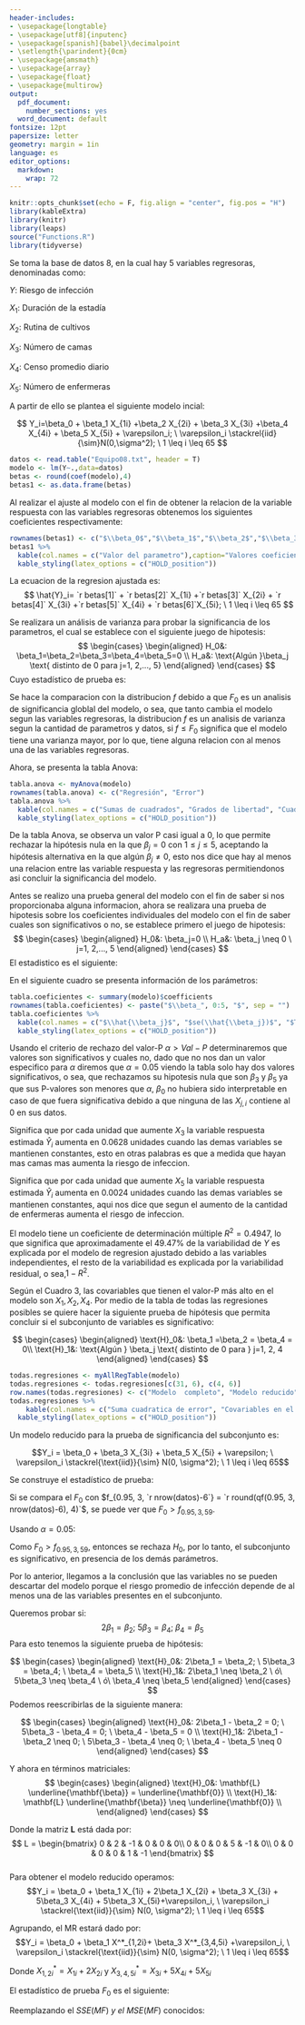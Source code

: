 ```yaml
---
header-includes:
- \usepackage{longtable}
- \usepackage[utf8]{inputenc}
- \usepackage[spanish]{babel}\decimalpoint
- \setlength{\parindent}{0cm}
- \usepackage{amsmath}
- \usepackage{array}
- \usepackage{float}
- \usepackage{multirow}
output:
  pdf_document:
    number_sections: yes
  word_document: default
fontsize: 12pt
papersize: letter
geometry: margin = 1in
language: es
editor_options:
  markdown:
    wrap: 72
---
```


```r
knitr::opts_chunk$set(echo = F, fig.align = "center", fig.pos = "H")
library(kableExtra)
library(knitr)
library(leaps)
source("Functions.R")
library(tidyverse)
```

```{=tex}
\input{titlepage}
\thispagestyle{empty}
\tableofcontents
\newpage
\thispagestyle{empty}
\listoffigures
\listoftables
\newpage
```

```{=tex}
\pagestyle{myheadings}
\setcounter{page}{3}
```
\section{Pregunta 1}
Se toma la base de datos 8, en la cual hay 5 variables regresoras, denominadas como:

$Y$: Riesgo de infección 

$X_1$: Duración de la estadía

$X_2$: Rutina de cultivos

$X_3$: Número de camas

$X_4$: Censo promedio diario

$X_5$: Número de enfermeras

A partir de ello se plantea el siguiente modelo incial:

$$
Y_i=\beta_0 + \beta_1 X_{1i} +\beta_2 X_{2i} + \beta_3 X_{3i} +\beta_4 X_{4i} + \beta_5 X_{5i} + \varepsilon_i; \ \varepsilon_i 
\stackrel{iid}{\sim}N(0,\sigma^2); \ 1 \leq i \leq 65
$$
```r
datos <- read.table("Equipo08.txt", header = T)
modelo <- lm(Y~.,data=datos)
betas <- round(coef(modelo),4)
betas1 <- as.data.frame(betas)
```

\subsection{Modelo de regresion}

Al realizar el ajuste al modelo con el fin de obtener la relacion de la variable respuesta con las variables regresoras obtenemos los siguientes coeficientes respectivamente:

```r
rownames(betas1) <- c("$\\beta_0$","$\\beta_1$","$\\beta_2$","$\\beta_3$","$\\beta_4$","$\\beta_5$")
betas1 %>% 
  kable(col.names = c("Valor del parametro"),caption="Valores coeficientes", escape = F, booktab = T, align = "c", row.names = T) %>% 
  kable_styling(latex_options = c("HOLD_position"))
```
La ecuacion de la regresion ajustada es:
$$
\hat{Y}_i=  `r betas[1]` + `r betas[2]` X_{1i} +`r betas[3]` X_{2i} + `r betas[4]` X_{3i} +`r betas[5]` X_{4i} + `r betas[6]`X_{5i}; \ 1 \leq i \leq 65 
$$
\subsection{Significancia de la regresión}
Se realizara un análisis de varianza para probar la significancia de los parametros, el cual se establece con el siguiente juego de hipotesis:
$$
\begin{cases}
  \begin{aligned}
    H_0&: \beta_1=\beta_2=\beta_3=\beta_4=\beta_5=0 \\
    H_a&: \text{Algún }\beta_j \text{ distinto de 0 para j=1, 2,..., 5}
  \end{aligned}
\end{cases}
$$
Cuyo estadístico de prueba es:

\begin{equation}
F_0 = \frac{MSR}{MSE} \stackrel{H_0}{\sim} f_{5, `r nrow(datos)-6`}\\
\end{equation}

Se hace la comparacion con la distribucion $f$ debido a que $F_0$ es un analisis de significancia globlal del modelo, o sea, que tanto cambia el modelo segun las variables regresoras, la distribucion $f$ es un analisis de varianza segun la cantidad de parametros y datos, si $f \leq F_0$ significa que el modelo tiene una varianza mayor, por lo que, tiene alguna relacion con al menos una de las variables regresoras.      

Ahora, se presenta la tabla Anova:
```r
tabla.anova <- myAnova(modelo)
rownames(tabla.anova) <- c("Regresión", "Error")
tabla.anova %>% 
  kable(col.names = c("Sumas de cuadrados", "Grados de libertad", "Cuadrado medio", "$F_0$", "P-valor"),caption = "Tabla  ANOVA para el modelo", escape=F, booktab=T, align = "c", row.names = T) %>% 
  kable_styling(latex_options = c("HOLD_position"))
```
De la tabla Anova, se observa un valor P casi igual a 0, lo  que permite rechazar la hipótesis nula en la que $\beta_j = 0$ con $1 \leq j \leq 5$, aceptando la hipótesis alternativa en la que algún $\beta_j \neq 0$, esto nos dice que hay al menos una relacion entre las variable respuesta y las regresoras permitiendonos asi concluir la significancia del modelo.

\subsection{Significancia  de los parámetros}
Antes se realizo una prueba general del modelo con el fin de saber si nos proporcionaba alguna informacion, ahora se realizara una prueba de hipotesis sobre los coeficientes individuales del modelo con el fin de saber cuales son significativos o no, se establece primero el juego de hipotesis:
$$
\begin{cases}
  \begin{aligned}
    H_0&: \beta_j=0 \\
    H_a&: \beta_j \neq 0 \ j=1, 2,..., 5
  \end{aligned}
\end{cases}
$$
El estadistico es el siguiente:

\begin{equation}
T_{j,0} = \frac{\hat{\beta}_j}{se(\hat{\beta}_j)} \stackrel{H_0}{\sim} t_{`r nrow(datos)-6`}\\
\end{equation}


En el siguiente cuadro se presenta información de los parámetros:


```r
tabla.coeficientes <- summary(modelo)$coefficients
rownames(tabla.coeficientes) <- paste("$\\beta_", 0:5, "$", sep = "")
tabla.coeficientes %>% 
  kable(col.names = c("$\\hat{\\beta_j}$", "$se(\\hat{\\beta_j})$", "$T_{0j}$", "P-valor"),caption = "Resumen de los coeficientes", escape=F, booktab=T, align = "c", row.names = T, digits = 4) %>% 
  kable_styling(latex_options = c("HOLD_position"))
```
Usando el criterio de rechazo del valor-P $\alpha > Val-P$ determinaremos que valores son significativos y cuales no, dado que no nos dan un valor especifico para $\alpha$ diremos que $\alpha = 0.05$ viendo la tabla solo hay dos valores significativos, o sea, que rechazamos su hipotesis nula que son $\beta_3$ y $\beta_5$ ya que sus P-valores son menores que $\alpha$, $\beta_0$ no hubiera sido interpretable en caso de que fuera significativa debido a que ninguna de las $X_{j,i}$ contiene al 0 en sus datos.

\subsection{Interpretación de los parámetros}

\textbf{$\hat{\beta_3}$:} Significa que por cada unidad que aumente $X_{3}$ la variable respuesta estimada $\hat{Y}_i$ aumenta en 0.0628 unidades cuando las demas variables se mantienen constantes, esto en otras palabras es que a medida que hayan mas camas mas aumenta la riesgo de infeccion.

\textbf{$\hat{\beta_5}$:} Significa que por cada unidad que aumente $X_{5}$ la variable respuesta estimada $\hat{Y}_i$ aumenta en 0.0024 unidades cuando las demas variables se mantienen constantes, aqui nos dice que segun el aumento de la cantidad de enfermeras aumenta el riesgo de infeccion.

\subsection{Coeficiente de determinación múltiple $R^2$}


El  modelo tiene un coeficiente de determinación múltiple $R^2 = 0.4947$, lo que significa que aproximadamente el $49.47\%$ de la variabilidad de $Y$ es explicada por el modelo de regresion ajustado debido a las variables independientes, el resto de la variabilidad es explicada por la variabilidad residual, o sea,$1-R^2$.

\newpage
\section{Pregunta 2}
\subsection{Planteamiento pruebas de hipótesis  y modelo reducido}

Según el Cuadro 3, las covariables que tienen el valor-P más alto en el modelo son $X_1, X_2, X_4$. 
Por medio de la tabla de todas las regresiones posibles se quiere hacer la siguiente prueba de hipótesis que permita concluir si el subconjunto de variables es significativo:


$$
\begin{cases}
\begin{aligned}
\text{H}_0&: \beta_1 =\beta_2 = \beta_4 = 0\\
\text{H}_1&: \text{Algún } \beta_j \text{ distinto de 0 para } j=1, 2, 4
\end{aligned}
\end{cases}
$$
```r
todas.regresiones <- myAllRegTable(modelo)
todas.regresiones <- todas.regresiones[c(31, 6), c(4, 6)]
row.names(todas.regresiones) <- c("Modelo  completo", "Modelo reducido")
todas.regresiones %>% 
    kable(col.names = c("Suma cuadratica de error", "Covariables en el modelo"), caption = "Resumen tabla de todas las regresiones posibles", escape=F, booktab=T, align = "c", row.names = T, digits = 4) %>% 
  kable_styling(latex_options = c("HOLD_position"))
```
Un modelo reducido para la prueba de significancia del subconjunto es:

$$Y_i = \beta_0 + \beta_3 X_{3i} + \beta_5 X_{5i} + \varepsilon; \ \varepsilon_i \stackrel{\text{iid}}{\sim} N(0, \sigma^2); \ 1 \leq i \leq 65$$
\subsection{Estadístico de prueba y conclusión}
Se construye el estadístico de prueba:

\begin{equation}
\begin{split}
F_0 &= \frac{(SSE(\beta_0, \beta_3, \beta_5) - SSE(\beta_0, \ \cdots, \ \beta_5))/3}{MSE(\beta_0, \ \cdots, \ \beta_5)} \stackrel{H_0}{\sim} f_{3, `r nrow(datos)-6`}\\
&= \frac{[69.028-58.420]/3}{0.990177} \\
&= 3.5711
\end{split}
\end{equation}

Si se compara el $F_0$ con $f_{0.95, 3, `r nrow(datos)-6`} = `r round(qf(0.95, 3, nrow(datos)-6), 4)`$, se puede ver que $F_0 > f_{0.95, 3, 59}$.

Usando $\alpha = 0.05$:

Como $F_0 > f_{0.95, 3, 59}$, entonces se rechaza $H_0$, por lo tanto, el subconjunto es significativo, en presencia de los demás parámetros.

Por lo anterior, llegamos a la conclusión que las variables no se pueden descartar del modelo porque el riesgo promedio de infección depende de al menos una de las variables presentes en el subconjunto.

\newpage
\section{Pregunta 3}
\subsection{Prueba de hipótesis y prueba de hipótesis matricial}
Queremos probar si: 
$$2\beta_1 = \beta_2; \ 5\beta_3  = \beta_4; \ \beta_4  = \beta_5 $$
Para esto tenemos la siguiente prueba de hipótesis:

$$
\begin{cases}
\begin{aligned}
\text{H}_0&: 2\beta_1 = \beta_2; \ 5\beta_3  = \beta_4; \ \beta_4  = \beta_5 \\
\text{H}_1&: 2\beta_1 \neq \beta_2  \ ó\ 5\beta_3 \neq \beta_4 \ ó\ \beta_4 \neq \beta_5
\end{aligned}
\end{cases}
$$
Podemos reescribirlas de la siguiente manera:

$$
\begin{cases}
\begin{aligned}
\text{H}_0&: 2\beta_1 - \beta_2 = 0; \ 5\beta_3  - \beta_4 = 0; \ \beta_4  - \beta_5 = 0 \\
\text{H}_1&: 2\beta_1 - \beta_2 \neq 0; \ 5\beta_3  - \beta_4 \neq 0; \ \beta_4  - \beta_5 \neq 0
\end{aligned}
\end{cases}
$$

Y ahora en términos matriciales:
$$
\begin{cases}
\begin{aligned}
\text{H}_0&: \mathbf{L} \underline{\mathbf{\beta}} = \underline{\mathbf{0}} \\
\text{H}_1&: \mathbf{L} \underline{\mathbf{\beta}} \neq \underline{\mathbf{0}} \\
\end{aligned}
\end{cases}
$$

Donde la matriz $\mathbf{L}$ está dada por:
$$
L = \begin{bmatrix}
  0 & 2 & -1 & 0 & 0 & 0\\
  0 & 0 & 0 & 5 & -1 & 0\\
  0 & 0 & 0 & 0 & 1 & -1
\end{bmatrix}
$$  
Para obtener el modelo reducido operamos:
$$Y_i = \beta_0  + \beta_1 X_{1i} + 2\beta_1 X_{2i} + \beta_3 X_{3i} + 5\beta_3 X_{4i} + 5\beta_3 X_{5i}+\varepsilon_i, \ \varepsilon_i \stackrel{\text{iid}}{\sim} N(0, \sigma^2); \ 1 \leq i \leq 65$$

Agrupando, el MR estará dado por: 
$$Y_i = \beta_0  + \beta_1 X^*_{1,2i}+ \beta_3 X^*_{3,4,5i} +\varepsilon_i, \ \varepsilon_i \stackrel{\text{iid}}{\sim} N(0, \sigma^2); \ 1 \leq i \leq 65$$

Donde $X^*_{1,2i} = X_{1i} + 2X_{2i}$ y $X^*_{3,4,5i} = X_{3i} + 5X_{4i}+ 5X_{5i}$

\subsection{Estadístico de prueba}

El estadístico de prueba $F_0$ es el siguiente:

\begin{equation}
F_0 = \frac{(SSE(MR) - SSE(MF))/3}{MSE(MF)} \stackrel{H_0}{\sim} f_{3, `r nrow(datos)-6`}\\
\end{equation}

Reemplazando el $SSE(MF)\ y \ el \ MSE(MF)$ conocidos:

\begin{equation}
F_0 = \frac{(SSE(MR) - 58.420)/3}{0.990177} \stackrel{H_0}{\sim} f_{3, `r nrow(datos)-6`}\\
\end{equation}

\newpage
\section{Pregunta 4}
\subsection{Supuestos del modelo}

\subsubsection{Normalidad de los residuales}
